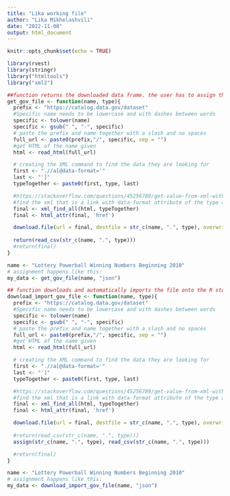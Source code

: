 ```yaml
---
title: "Lika working file"
author: "Lika Mikhelashvili"
date: "2022-11-08"
output: html_document
---
```


```r
knitr::opts_chunk$set(echo = TRUE)
```


```r
library(rvest)
library(stringr)
library("htmltools")
library("xml2")
```

```r
##function returns the downloaded data frame. the user has to assign the data frame to an object and import it into the r studio environment. 
get_gov_file <- function(name, type){
  prefix <- "https://catalog.data.gov/dataset"
  #Specific name needs to be lowercase and with dashes between words
  specific <- tolower(name)
  specific <- gsub(" ", "-", specific)
  # paste the prefix and name together with a slash and no spaces
  full_url <- paste0(prefix,"/", specific, sep = "")
  #get HTML of the name given
  html <- read_html(full_url)

  # creating the XML command to find the data they are looking for
  first <- ".//a[@data-format='"
  last <- "']"
  typeTogether <- paste0(first, type, last)

  #https://stackoverflow.com/questions/45256789/get-value-from-xml-with-r-by-attribute
  #find the xml that is a link with data-format attribute of the type asked
  final <- xml_find_all(html, typeTogether)
  final <- html_attr(final, 'href')

  download.file(url = final, destfile = str_c(name, ".", type), overwrite = T)
  
  return(read_csv(str_c(name, ".", type)))
  #return(final)
}
```


```r
name <- "Lottery Powerball Winning Numbers Beginning 2010"
# assignment happens like this:
my_data <- get_gov_file(name, "json")
```

```r
## function downloads and automatically imports the file onto the R studio environment
download_import_gov_file <- function(name, type){
  prefix <- "https://catalog.data.gov/dataset"
  #Specific name needs to be lowercase and with dashes between words
  specific <- tolower(name)
  specific <- gsub(" ", "-", specific)
  # paste the prefix and name together with a slash and no spaces
  full_url <- paste0(prefix,"/", specific, sep = "")
  #get HTML of the name given
  html <- read_html(full_url)

  # creating the XML command to find the data they are looking for
  first <- ".//a[@data-format='"
  last <- "']"
  typeTogether <- paste0(first, type, last)

  #https://stackoverflow.com/questions/45256789/get-value-from-xml-with-r-by-attribute
  #find the xml that is a link with data-format attribute of the type asked
  final <- xml_find_all(html, typeTogether)
  final <- html_attr(final, 'href')

  download.file(url = final, destfile = str_c(name, ".", type), overwrite = T)
  
  #return(read_csv(str_c(name, ".", type)))
  assign(str_c(name, ".", type), read_csv(str_c(name, ".", type)))

  #return(final)
}
```

```r
name <- "Lottery Powerball Winning Numbers Beginning 2010"
# assignment happens like this:
my_data <- download_import_gov_file(name, "json")
```

